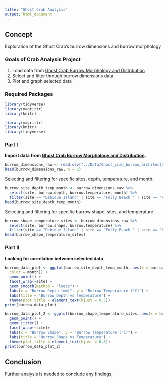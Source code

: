 ```yaml
---
title: "Ghost Crab Analysis"
output: html_document
---
```

## Concept
Exploration of the Ghost Crab's burrow dimensions and burrow morphology

### Goals of Crab Analysis Project 
1. Load data from [Ghost Crab Burrow Morphology and Distribution](https://doi.org/10.6084/m9.figshare.6895109) 
2. Select and filter through burrow dimensions data 
2. Plot and graph selected data

### Required Packages
```r
library(tidyverse)
library(magrittr)
library(knitr)
```

```r
library(magrittr)
library(knitr)
library(tidyverse)
```

### Part I
**Import data from [Ghost Crab Burrow Morphology and Distribution](https://doi.org/10.6084/m9.figshare.6895109).**
```r
burrow_dimensions_raw <- read.csv("../Data/Ghost_crab_burrow_architecture.csv")
head(burrow_dimensions_raw, n = 2)
```

Selecting and filtering for specific sites, depth, temperature, and month.
```r
burrow_site_depth_temp_month <- burrow_dimensions_raw %>%
  select(site, burrow.depth, burrow.temperature, month) %>%
  filter(site == "Debidue Island" | site == "Folly Beach " | site == "Pawleys Island 1" | site == "Edisto Beach")
head(burrow_site_depth_temp_month)
```

Selecting and filtering for specific burrow shape, sites, and temperature.
```r
burrow_shape_temperature_sites <- burrow_dimensions_raw %>%
  select(site, burrow.shape, burrow.temperature) %>%
  filter(site == "Debidue Island" | site == "Folly Beach " | site == "Pawleys Island 1" | site == "Edisto Beach")
head(burrow_shape_temperature_sites)
```

### Part II
**Looking for correlation between selected data**
```r
burrow_data_plot <- ggplot(burrow_site_depth_temp_month, aes(x = burrow.depth, y = burrow.temperature,
  color = month)) +
  geom_point() +
  facet_wrap(~site) +
  geom_smooth(method = "loess") +
  labs(x = "Burrow Depth (mm)", y = "Burrow Temperature (°C)") +
  labs(title = "Burrow Depth vs Temperature") +
  theme(plot.title = element_text(hjust = 0.5))
print(burrow_data_plot)
```

```r
burrow_data_plot_2 <- ggplot(burrow_shape_temperature_sites, aes(x = burrow.shape, y = burrow.temperature, color = burrow.shape)) +
  geom_point() +
  geom_jitter() +
  facet_wrap(~site)+
  labs(x = "Burrow Shape", y = "Burrow Temperature (°C)") +
  labs(title = "Burrow Shape vs Temperature") +
  theme(plot.title = element_text(hjust = 0.5))
print(burrow_data_plot_2)
```

## Conclusion
Further analysis is needed to conclude any findings.
